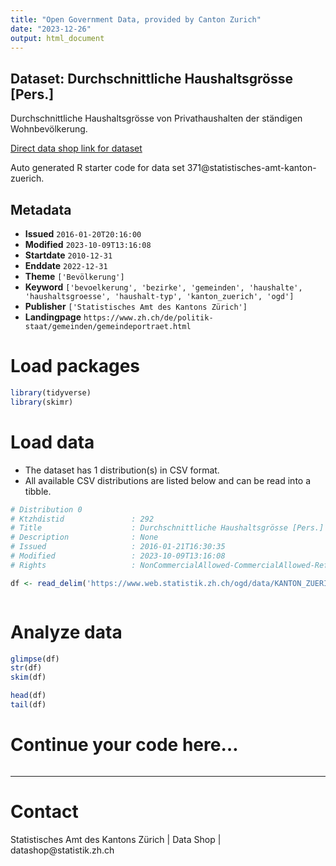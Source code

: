 ```yaml
---
title: "Open Government Data, provided by Canton Zurich"
date: "2023-12-26"
output: html_document
---
```


## Dataset: Durchschnittliche Haushaltsgrösse [Pers.]

Durchschnittliche Haushaltsgrösse von Privathaushalten der ständigen Wohnbevölkerung.

[Direct data shop link for dataset](https://www.zh.ch/de/politik-staat/statistik-daten/datenkatalog.html#/datasets/371@statistisches-amt-kanton-zuerich)

Auto generated R starter code for data set 371@statistisches-amt-kanton-zuerich.

## Metadata

- **Issued** `2016-01-20T20:16:00`
- **Modified** `2023-10-09T13:16:08`
- **Startdate** `2010-12-31`
- **Enddate** `2022-12-31`
- **Theme** `['Bevölkerung']`
- **Keyword** `['bevoelkerung', 'bezirke', 'gemeinden', 'haushalte', 'haushaltsgroesse', 'haushalt-typ', 'kanton_zuerich', 'ogd']`
- **Publisher** `['Statistisches Amt des Kantons Zürich']`
- **Landingpage** `https://www.zh.ch/de/politik-staat/gemeinden/gemeindeportraet.html`


# Load packages

```r

library(tidyverse)
library(skimr)

```

# Load data

-   The dataset has 1 distribution(s) in CSV format.
-   All available CSV distributions are listed below and can be read into a tibble.

```r

# Distribution 0
# Ktzhdistid               : 292
# Title                    : Durchschnittliche Haushaltsgrösse [Pers.]
# Description              : None
# Issued                   : 2016-01-21T16:30:35
# Modified                 : 2023-10-09T13:16:08
# Rights                   : NonCommercialAllowed-CommercialAllowed-ReferenceRequired

df <- read_delim('https://www.web.statistik.zh.ch/ogd/data/KANTON_ZUERICH_449.csv')



```

# Analyze data

```r

glimpse(df)
str(df)
skim(df)

head(df)
tail(df)

```

# Continue your code here...

```r

```

------------------------------------------------------------------------

# Contact

Statistisches Amt des Kantons Zürich | Data Shop | datashop@statistik.zh.ch
